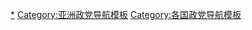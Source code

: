 {{Navbox
 | name   = 文莱政党
 | title  = {{flagicon|文莱}} [[文莱政党列表|文莱政党]] 
 | bodyclass = hlist

 | group1 = 合法政党
 | list1  = 
* [[文莱国家团结党]]
* [[文莱人民意识党]]
* [[国家发展党]]

 | group2 = 非法政党
 | list2  = 
* [[文莱人民党]]

| below = 
* [[文莱政治]]
* [[各国执政党列表]]
* [[Portal:政治|政治专题]]
}}<noinclude>
[[Category:文莱政党|*]]
[[Category:亚洲政党导航模板]]
[[Category:各国政党导航模板]]
</noinclude>